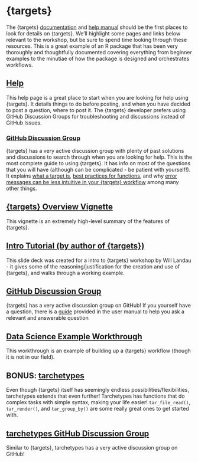 # {targets}

The {targets} [documentation](https://docs.ropensci.org/targets/) and [help manual](https://books.ropensci.org/targets)
should be the first places to look for details on {targets}. We'll highlight some pages and links below relevant to the workshop, but be sure to spend time looking through these resources. This is a great example of an R package that has been very thoroughly and thoughtfully documented covering everything from beginner examples to the minutiae of how the package is designed and orchestrates workflows.

## [Help](https://books.ropensci.org/targets/help.html)

This help page is a great place to start when you are looking for help using {targets}. It details things to do before posting, and when you have decided to post a question, where to post it. The {targets} developer prefers using GitHub Discussion Groups for troubleshooting and discussions instead of GitHub Issues. 

### [GitHub Discussion Group](https://github.com/ropensci/targets/discussions)

{targets} has a very active discussion group with plenty of past solutions and discussions to search through when you are looking for help. 
This is the most complete guide to using {targets}. It has info on most of the questions that you will have (although can be complicated - be patient with yourself!). It explains [what a target is](https://books.ropensci.org/targets/targets.html), [best practices for functions](https://books.ropensci.org/targets/functions.html), and why [error messages can be less intuitive in your {targets} workflow](https://books.ropensci.org/targets/debugging.html) among many other things.

## [{targets} Overview Vignette](https://cran.r-project.org/web/packages/targets/vignettes/overview.html)

This vignette is an extremely high-level summary of the features of {targets}.

## [Intro Tutorial (by author of {targets})](https://wlandau.github.io/targets-tutorial/#1)

This slide deck was created for a intro to {targets} workshop by Will Landau - it gives some of the reasoning/justification for the creation and use of {targets}, and walks through a working example.

## [GitHub Discussion Group](https://github.com/ropensci/targets/discussions)

{targets} has a very active discussion group on GitHub! If you yourself have a question, there is a [guide](https://books.ropensci.org/targets/help.html) provided in the user manual to help you ask a relevant and answerable question

## [Data Science Example Workthrough](https://towardsdatascience.com/data-science-workflows-with-the-targets-package-in-r-end-to-end-example-with-code-1e31318074c4)

This workthrough is an example of building up a {targets} workflow (though it is not in our field).

## BONUS: [tarchetypes](https://docs.ropensci.org/tarchetypes/)

Even though {targets} itself has seemingly endless possibilities/flexibilities, tarchetypes extends that even further! Tarchetypes has functions that do complex tasks with simple syntax, making your life easier! `tar_file_read()`, `tar_render()`, and `tar_group_by()` are some really great ones to get started with.

## [tarchetypes GitHub Discussion Group](https://github.com/ropensci/tarchetypes/discussions)

Similar to {targets}, tarchetypes has a very active discussion group on GitHub!
